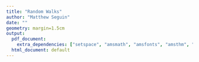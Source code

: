 ---
title: "Random Walks"
author: "Matthew Seguin"
date: ""
geometry: margin=1.5cm
output:
  pdf_document:
    extra_dependencies: ["setspace", "amsmath", "amsfonts", "amsthm", "physics", "indentfirst"]
  html_document: default
---

\section*{Introduction}
\begin{center}
\doublespacing
A random walk in $\mathbb{R}^n$ beginning at a point $z\in\mathbb{R}^n$ is a stochastic process where a particle starting at point $z$ randomly moves during each iteration a length $l$ (generally equal to 1) in one direction along any of the $n$ axes. The motion of the particle depends on a $n$ x 2 probability matrix which I shall call $P$ where the first column represents the probability for each axis of moving "left" by $l$ and the second column represents the probability for each axis of moving "right" by $l$. By moving "left" and "right" I mean if your position along the $k$th axis before the move is $S$ then $S - l$ represents a move to the "left" along the $k$th axis and $S + l$ represents a move to the "right" along the $k$th axis. For example, if $n\geq 3$ then the matrix entry at $3, 2$ represents the probability of moving "right" along the 3rd axis. Note that the sum of all entries in $P$ must equal 1.
\\In the trivial case if we take $l = 0$ then the particle never moves.
\\The simplest, non-trivial random walk is a random walk in one dimension where $P = [\:p, 1 - p\:]$ for some $p\in [0, 1]$.
\break
\\In this paper I will examine the nature of random walks and answer some fundamental questions such as:
\begin{itemize}
  \item What is the probability that a random walk of length $m$ returns the particle back to the starting point?
  \item What is the probability that the particle returns to the starting point during a random walk of infinite length?
  \item What is the expected number of iterations for the particle to return to the starting point?
  \item What is the best estimate for the position of the particle after a random walk of length $m$?
  \item Do either the starting point $z$ or distance $l$ change the outcome of these results?
\end{itemize}
\end{center}


\newpage
\section*{One Dimension}
\begin{center}
\doublespacing
As with most things it is useful to solidify your understanding of the simplest case before moving on to more complicated problems.
\\So we will begin by looking at one dimensional random walks, in this case our starting point $z\in\mathbb{R}$ and our probability matrix is $P = [\:p, 1 - p\:]$ for some $p\in [0, 1]$ as discussed before.
\\To start I will take $z = 0$ and $l = 1$, these are the easiest to work with and we will see later these values only actually affect the the best estimate for the position.
\break
\\Denote the position of our particle after $m$ moves by $X_m$. Then $X_0 = 0$. For $m > 0$ it will be the case that $X_m$ is a non-trivial random variable, this is readily apparent as there are many ways for the particle to travel.
\\For example:
\\$X_1$ has the following distribution
\begin{tabular}{|c | c|} 
 \hline
 P($X_1$ = -1) & P($X_1$ = 1) \\ [0.5ex] 
 \hline\hline
 $p$ & $1 - p$ \\ 
 \hline
\end{tabular}
\end{center}